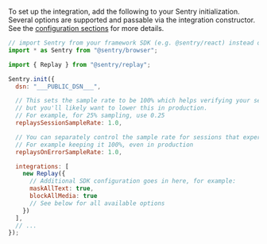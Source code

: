 To set up the integration, add the following to your Sentry initialization. Several options are supported and passable via the integration constructor. See the [configuration sections](/platforms/javascript/session-replay/custom-instrumentation/) for more details.

```javascript
// import Sentry from your framework SDK (e.g. @sentry/react) instead of @sentry/browser 
import * as Sentry from "@sentry/browser";

import { Replay } from "@sentry/replay";

Sentry.init({
  dsn: "___PUBLIC_DSN___",

  // This sets the sample rate to be 100% which helps verifying your set up
  // but you'll likely want to lower this in production.
  // For example, for 25% sampling, use 0.25
  replaysSessionSampleRate: 1.0,

  // You can separately control the sample rate for sessions that experienced errors.
  // For example keeping it 100%, even in production
  replaysOnErrorSampleRate: 1.0,

  integrations: [
    new Replay({
      // Additional SDK configuration goes in here, for example:
      maskAllText: true,
      blockAllMedia: true
      // See below for all available options
    })
  ],
  // ...
});
```
